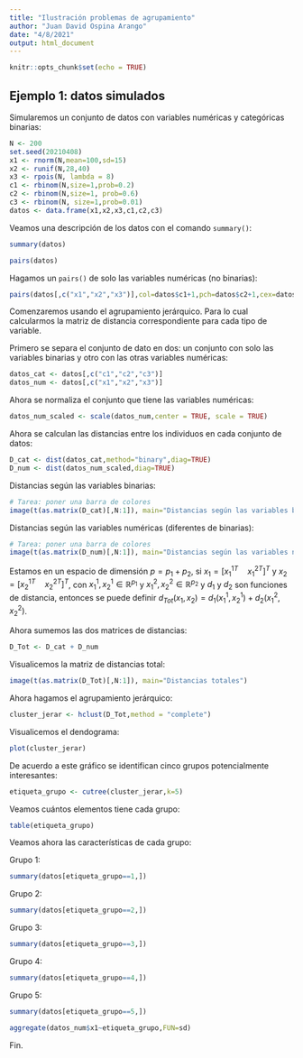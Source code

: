```yaml
---
title: "Ilustración problemas de agrupamiento"
author: "Juan David Ospina Arango"
date: "4/8/2021"
output: html_document
---
```


```r
knitr::opts_chunk$set(echo = TRUE)
```

## Ejemplo 1: datos simulados

Simularemos un conjunto de datos con variables numéricas y categóricas binarias:

```r
N <- 200
set.seed(20210408)
x1 <- rnorm(N,mean=100,sd=15)
x2 <- runif(N,28,40)
x3 <- rpois(N, lambda = 8)
c1 <- rbinom(N,size=1,prob=0.2)
c2 <- rbinom(N,size=1, prob=0.6)
c3 <- rbinom(N, size=1,prob=0.01)
datos <- data.frame(x1,x2,x3,c1,c2,c3)
```

Veamos una descripción de los datos con el comando `summary()`:

```r
summary(datos)
```

```r
pairs(datos)
```

Hagamos un `pairs()` de solo las variables numéricas (no binarias):

```r
pairs(datos[,c("x1","x2","x3")],col=datos$c1+1,pch=datos$c2+1,cex=datos$c3+1)
```
Comenzaremos usando el agrupamiento jerárquico. Para lo cual calcularmos la matriz de distancia correspondiente para cada tipo de variable.

Primero se separa el conjunto de dato en dos: un conjunto con solo las variables binarias y otro con las otras variables numéricas:

```r
datos_cat <- datos[,c("c1","c2","c3")]
datos_num <- datos[,c("x1","x2","x3")]
```

Ahora se normaliza el conjunto que tiene las variables numéricas:

```r
datos_num_scaled <- scale(datos_num,center = TRUE, scale = TRUE)
```

Ahora se calculan las distancias entre los individuos en cada conjunto de datos:

```r
D_cat <- dist(datos_cat,method="binary",diag=TRUE)
D_num <- dist(datos_num_scaled,diag=TRUE)
```

Distancias según las variables binarias: 

```r
# Tarea: poner una barra de colores
image(t(as.matrix(D_cat)[,N:1]), main="Distancias según las variables binarias")
```

Distancias según las variables numéricas (diferentes de binarias):

```r
# Tarea: poner una barra de colores
image(t(as.matrix(D_num)[,N:1]), main="Distancias según las variables numéricas")
```


Estamos en un espacio de dimensión $p=p_1+p_2$, si $x_1=[{x_1^{1} }^T\quad {x_1^{2}}^T]^T$ y $x_2=[{x_2^{1} }^T\quad {x_2^{2}}^T]^T$, con $x_1^{1}, x_2^{1} \in \mathbb{R}^{p_1}$ y $x_1^{2}, x_2^{2} \in \mathbb{R}^{p_2}$ y $d_1$ y $d_2$ son funciones de distancia, entonces se puede definir $d_{Tot}(x_1, x_2)=d_1(x_1^{1},x_2^{1})+d_2(x_1^{2},x_2^{2})$.


Ahora sumemos las dos matrices de distancias:

```r
D_Tot <- D_cat + D_num
```

Visualicemos la matriz de distancias total:

```r
image(t(as.matrix(D_Tot)[,N:1]), main="Distancias totales")
```

Ahora hagamos el agrupamiento jerárquico:

```r
cluster_jerar <- hclust(D_Tot,method = "complete")
```

Visualicemos el dendograma:

```r
plot(cluster_jerar)
```

De acuerdo a este gráfico se identifican cinco grupos potencialmente interesantes:

```r
etiqueta_grupo <- cutree(cluster_jerar,k=5)
```

Veamos cuántos elementos tiene cada grupo:

```r
table(etiqueta_grupo)
```
Veamos ahora las características de cada grupo:

Grupo 1:

```r
summary(datos[etiqueta_grupo==1,])
```

Grupo 2:

```r
summary(datos[etiqueta_grupo==2,])
```

Grupo 3:

```r
summary(datos[etiqueta_grupo==3,])
```

Grupo 4:

```r
summary(datos[etiqueta_grupo==4,])
```



Grupo 5:

```r
summary(datos[etiqueta_grupo==5,])
```


```r
aggregate(datos_num$x1~etiqueta_grupo,FUN=sd)
```


Fin.






